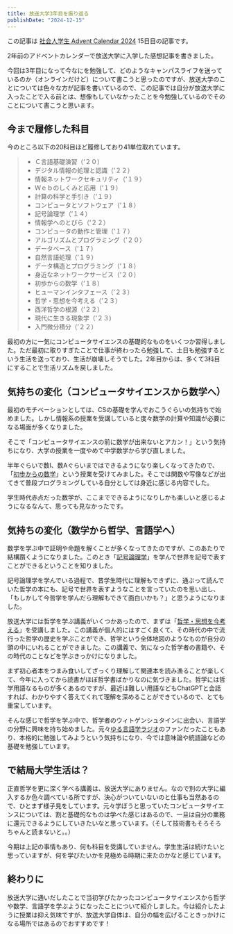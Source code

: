 ```yaml
---
title: 放送大学3年目を振り返る
publishDate: "2024-12-15"
---
```



この記事は [社会人学生 Advent Calendar 2024](https://adventar.org/calendars/10520) 15日目の記事です。

2年前のアドベントカレンダーで放送大学に入学した感想記事を書きました。

<LinkCard url="https://ryokatsu.dev/blog/2022/1219/" />

今回は3年目になって今なにを勉強して、どのようなキャンパスライフを送っているのか（オンラインだけど）について書こうと思ったのですが、放送大学のことについては色々な方が記事を書いているので、この記事では自分が放送大学に入ったことで入る前とは、想像もしていなかったことを今勉強しているのでそのことについて書こうと思います。


## 今まで履修した科目

今のところ以下の20科目ほど履修しており41単位取れています。

> - Ｃ言語基礎演習（’２０）
> - デジタル情報の処理と認識（’２２）
> - 情報ネットワークセキュリティ（’１９）
> - Ｗｅｂのしくみと応用（’１９）
> - 計算の科学と手引き（’１９）
> - コンピュータとソフトウェア（’１８）
> - 記号論理学（’１４）
> - 情報学へのとびら（’２２）
> - コンピュータの動作と管理（’１７）
> - アルゴリズムとプログラミング（’２０）
> - データベース（’１７）
> - 自然言語処理（’１９）
> - データ構造とプログラミング（’１８）
> - 身近なネットワークサービス（’２０）
> - 初歩からの数学（’１８）
> - ヒューマンインタフェース（’２３）
> - 哲学・思想を今考える（’２３）
> - 西洋哲学の根源（’２２）
> - 現代に生きる現象学（’２３)
> - 入門微分積分（’２２）

最初の方に一気にコンピュータサイエンスの基礎的なものをいくつか習得しました。ただ最初に取りすぎたことで仕事が終わったら勉強して、土日も勉強するという生活を送っており、生活が崩壊しそうでした。2年目からは、多くて3科目にすることで生活リズムを戻しました。

## 気持ちの変化（コンピュータサイエンスから数学へ）

最初のモチベーションとしては、CSの基礎を学んでおこうぐらいの気持ちで始めました。しかし情報系の授業を受講していると度々数学の計算や知識が必要になる場面が多くなりました。

そこで「コンピュータサイエンスの前に数学が出来ないとアカン！」という気持ちになり、大学の授業を一度やめて中学数学から学び直しました。

半年ぐらいで数I、数Aぐらいまではできるようになり楽しくなってきたので、「[初歩からの数学](https://bangumi.ouj.ac.jp/v4/bslife/detail/116002810.html)」という授業を受けてみました。そこでは関数や写像などが出てきて普段プログラミングしている自分としては身近に感じる内容でした。

学生時代赤点だった数学が、ここまでできるようになりしかも楽しいと感じるようになるなんて、思っても見なかったです。

## 気持ちの変化（数学から哲学、言語学へ）

数学を学ぶ中で証明や命題を解くことが多くなってきたのですが、このあたりで結構躓くようになりました。このとき「[記号論理学](https://bangumi.ouj.ac.jp/v4/bslife/detail/157006410.html)」を学んで世界を記号で表すことができるということを知りました。

記号論理学を学んでいる過程で、昔学生時代に理解もできずに、通ぶって読んでいた哲学の本にも、記号で世界を表すようなことを言っていたのを思い出し、「もしかして今哲学を学んだら理解もできて面白いかも？」と思うようになりました。

放送大学には哲学を学ぶ講義がいくつかあったので、まずは「[哲学・思想を今考える](https://bangumi.ouj.ac.jp/v4/bslife/detail/17402028.html)」を受講しました。この講義が個人的にはすごく良くて、その時代の中で流行った哲学の歴史を学ぶことができ、哲学という全体地図のようなものが自分の頭の中にいれることができました。この講義で、気になった哲学者の書籍や、その時代のことなどを学ぶきっかけになりました。

まず初心者本をつまみ食いしてざっくり理解して関連本を読み漁ることが楽しくて、今年に入ってから読書がほぼ哲学書ばかりなのに気づきました。哲学には哲学用語なるものが多くあるのですが、最近は難しい用語などもChatGPTと会話すれば、わかりやすく答えてくれて理解を深めることができているので、とても重宝しています。

そんな感じで哲学を学ぶ中で、哲学者のウィトゲンシュタインに出会い、言語学の分野に興味を持ち始めました。元々[ゆる言語学ラジオ](https://www.youtube.com/@yurugengo)のファンだったこともあり、本格的に勉強してみようという気持ちになり、今では意味論や統語論などの基礎を勉強しています。


## で結局大学生活は？

正直哲学を更に深く学べる講義は、放送大学にありません。なので別の大学に編入するか色々調べている所ですが、決心がついていないのと仕事も当然あるので、ひとまず様子見をしています。元々学ぼうと思っていたコンピュータサイエンスについては、割と基礎的なものは学べた感じはあるので、一旦は自分の業務に還元できるようにしていきたいなと思っています。（そして技術書もそろそろちゃんと読まないと。。）

今期は上記の事情もあり、何も科目を受講していません。学生生活は続けたいと思っていますが、何を学びたいかを見極める時期に来たのかなと感じています。


## 終わりに

放送大学に通いだしたことで当初学びたかったコンピュータサイエンスから哲学や数学、言語学を学ぶようになったことについて紹介しました。今は紹介したように授業は抑え気味ですが、放送大学自体は、自分の幅を広げることきっかけになる場所ではあるのでおすすめです！












